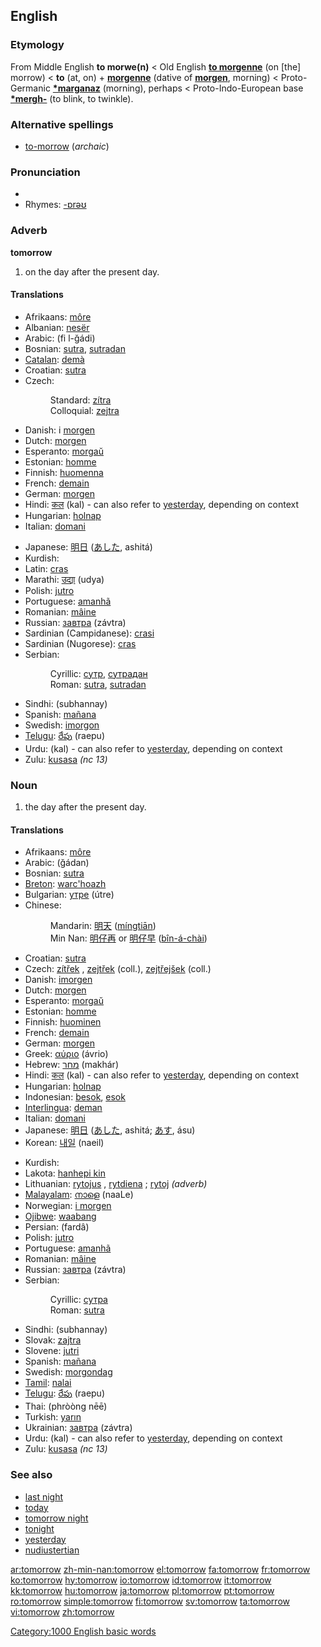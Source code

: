 ==English==

===Etymology===
From Middle English '''to morwe(n)''' < Old English '''[[to morgenne]]''' (on [the] morrow) < '''to''' (at, on) + '''[[morgenne]]''' (dative of '''[[morgen]]''', morning) < Proto-Germanic '''[[*marganaz]]''' (morning), perhaps < Proto-Indo-European base '''[[*mergh-]]''' (to blink, to twinkle).

===Alternative spellings===
*[[to-morrow]] (''archaic'')

===Pronunciation===
*{{audio|en-us-tomorrow.ogg|Audio (US)}}
*Rhymes: [[Rhymes:English:-ɒrəʊ|-ɒrəʊ]]

===Adverb===
'''tomorrow'''

# on the day after the present day.

====Translations====
{{top}}
*Afrikaans: [[môre]]
*Albanian: [[nesër]]
*Arabic: {{Arab|[[في الغد]]}} (fi l-ğádi)
*Bosnian: [[sutra]], [[sutradan]]
*[[Catalan]]: [[demà]]
*Croatian: [[sutra]]
*Czech:
*:Standard: [[zítra]]
*:Colloquial: [[zejtra]]
*Danish: i [[morgen]]
*Dutch: [[morgen]]
*Esperanto: [[morgaŭ]]
*Estonian: [[homme]]
*Finnish: [[huomenna]]
*French: [[demain]]
*German: [[morgen]]
*Hindi: [[कल]] (kal) - can also refer to [[yesterday]], depending on context
*Hungarian: [[holnap]]
*Italian: [[domani]]
{{mid}}
*Japanese: [[明日]] ([[あした]], ashitá)
*Kurdish: {{KUchar|[[سبه‌ی]]}}
*Latin: [[cras]]
*Marathi: [[उद्या]] (udya)
*Polish: [[jutro]]
*Portuguese: [[amanhã]]
*Romanian: [[mâine]]
*Russian: [[завтра]] (závtra)
*Sardinian (Campidanese): [[crasi]]
*Sardinian (Nugorese): [[cras]]
*Serbian:
*:Cyrillic: [[сутр]], [[сутрадан]]
*:Roman: [[sutra]], [[sutradan]]
*Sindhi: {{SDchar|[[سڀاڻي|سُڀاڻي]]}} (subhannay) {{f}}
*Spanish: [[mañana]]
*Swedish: [[imorgon]]
*[[Telugu]]: [[రేపు]] (raepu)
*Urdu: {{ur-Arab|[[کل]]}} (kal) - can also refer to [[yesterday]], depending on context
*Zulu: [[kusasa]] ''(nc 13)''
{{bottom}}

===Noun===
{{en-noun}}

# the day after the present day.

====Translations====
{{top}}
*Afrikaans: [[môre]]
*Arabic: {{ARchar|[[غدا|غَداً]]}} (ğádan)
*Bosnian: [[sutra]] {{n}}
*[[Breton]]: [[warc'hoazh]]
*Bulgarian: [[утре]] (útre)
*Chinese:
*:Mandarin: [[明天]] ([[míngtiān]])
*:Min Nan: [[明仔再]] or [[明仔早]] ([[bîn-á-chài]])
*Croatian: [[sutra]] {{n}}
*Czech: [[zítřek]] {{m}}, [[zejtřek]] {{m}} (coll.), [[zejtřejšek]] {{m}} (coll.)
*Danish: [[imorgen]]
*Dutch: [[morgen]] {{m}}
*Esperanto: [[morgaŭ]]
*Estonian: [[homme]]
*Finnish: [[huominen]]
*French: [[demain]] {{m}}
*German: [[morgen]]
*Greek: [[αύριο]] (ávrio)
*Hebrew: [[מחר]] (makhár)
*Hindi: [[कल]] (kal) - can also refer to [[yesterday]], depending on context
*Hungarian: [[holnap]]
*Indonesian: [[besok]], [[esok]]
*[[Interlingua]]: [[deman]]
*Italian: [[domani]]
*Japanese: [[明日]] ([[あした]], ashitá; [[あす]], ásu)
*Korean: [[내일]] (naeil)
{{mid}}
*Kurdish: {{KUchar|[[سبه‌ینێ]]}}
*Lakota: [[hanhepi kin]]
*Lithuanian: [[rytojus]] {{m}}, [[rytdiena]] {{f}}; [[rytoj]] ''(adverb)''
*[[Malayalam]]: [[നാളെ]] (naaLe)
*Norwegian: [[i morgen]]
*[[Ojibwe]]: [[waabang]]
*Persian: {{FAchar|[[فردا]]}} (fardâ)
*Polish: [[jutro]] {{n}}
*Portuguese: [[amanhã]] {{m}}
*Romanian: [[mâine]] {{n}}
*Russian: [[завтра]] (závtra)
*Serbian:
*:Cyrillic: [[сутра]] {{n}}
*:Roman: [[sutra#Serbian|sutra]] {{n}}
*Sindhi: {{SDchar|[[سُڀاڻي]]}} (subhannay) {{f}}
*Slovak: [[zajtra]]
*Slovene: [[jutri]]
*Spanish: [[mañana]] {{f}}
*Swedish: [[morgondag]]
*[[Tamil]]: [[nalai]]
*[[Telugu]]: [[రేపు]] (raepu)
*Thai: {{THchar|[[พรุ่งนี้]]}} (phròòng nēē)
*Turkish: [[yarın]]
*Ukrainian: [[завтра]] (závtra)
*Urdu: {{ur-Arab|[[کل]]}} (kal) - can also refer to [[yesterday]], depending on context
*Zulu: [[kusasa]] ''(nc 13)''
{{bottom}}

===See also===
*[[last night]]
*[[today]]
*[[tomorrow night]]
*[[tonight]]
*[[yesterday]]
*[[nudiustertian]]

[[Category:1000 English basic words]]

[[ar:tomorrow]]
[[zh-min-nan:tomorrow]]
[[el:tomorrow]]
[[fa:tomorrow]]
[[fr:tomorrow]]
[[ko:tomorrow]]
[[hy:tomorrow]]
[[io:tomorrow]]
[[id:tomorrow]]
[[it:tomorrow]]
[[kk:tomorrow]]
[[hu:tomorrow]]
[[ja:tomorrow]]
[[pl:tomorrow]]
[[pt:tomorrow]]
[[ro:tomorrow]]
[[simple:tomorrow]]
[[fi:tomorrow]]
[[sv:tomorrow]]
[[ta:tomorrow]]
[[vi:tomorrow]]
[[zh:tomorrow]]